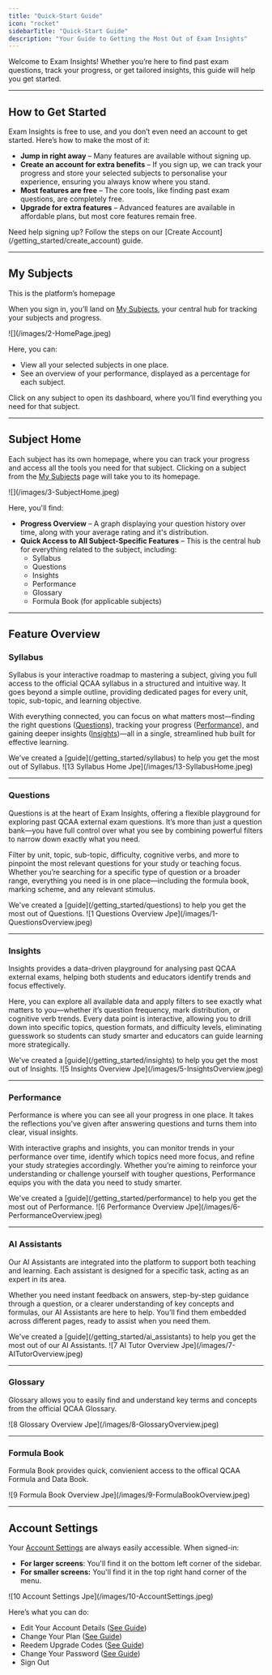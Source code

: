 ```yaml
---
title: "Quick-Start Guide"
icon: "rocket"
sidebarTitle: "Quick-Start Guide"
description: "Your Guide to Getting the Most Out of Exam Insights"
---
```


Welcome to Exam Insights! Whether you’re here to find past exam questions, track your progress, or get tailored insights, this guide will help you get started.

---

## How to Get Started

Exam Insights is free to use, and you don’t even need an account to get started. Here’s how to make the most of it:

- **Jump in right away** – Many features are available without signing up.
- **Create an account for extra benefits** – If you sign up, we can track your progress and store your selected subjects to personalise your experience, ensuring you always know where you stand.
- **Most features are free** – The core tools, like finding past exam questions, are completely free.
- **Upgrade for extra features** – Advanced features are available in affordable plans, but most core features remain free.

<Tip>
  Need help signing up? Follow the steps on our [Create Account](/getting_started/create_account) guide.
</Tip>

---

## My Subjects

<Tip>
  This is the platform’s homepage
</Tip>

When you sign in, you’ll land on [My Subjects](https://exam-insights.com/home/), your central hub for tracking your subjects and progress.

<Frame caption="The My Subjects (Home) Page">
  ![](/images/2-HomePage.jpeg)
</Frame>

Here, you can:

- View all your selected subjects in one place.
- See an overview of your performance, displayed as a percentage for each subject.

Click on any subject to open its dashboard, where you’ll find everything you need for that subject.

---

## Subject Home

Each subject has its own homepage, where you can track your progress and access all the tools you need for that subject. Clicking on a subject from the [My Subjects](https://exam-insights.com/home/) page will take you to its homepage.

<Frame caption="The QCAA Physics Subject Home Page">
  ![](/images/3-SubjectHome.jpeg)
</Frame>

Here, you'll find:

- **Progress Overview** – A graph displaying your question history over time, along with your average rating and it's distribution.
- **Quick Access to All Subject-Specific Features** – This is the central hub for everything related to the subject, including:
  - Syllabus
  - Questions
  - Insights
  - Performance
  - Glossary
  - Formula Book (for applicable subjects)

---

## Feature Overview

### Syllabus

Syllabus is your interactive roadmap to mastering a subject, giving you full access to the official QCAA syllabus in a structured and intuitive way. It goes beyond a simple outline, providing dedicated pages for every unit, topic, sub-topic, and learning objective.

With everything connected, you can focus on what matters most—finding the right questions ([Questions](/getting_started/questions)), tracking your progress ([Performance](/getting_started/performance)), and gaining deeper insights ([Insights](/getting_started/insights))—all in a single, streamlined hub built for effective learning.

<Tip>
  We've created a [guide](/getting_started/syllabus) to help you get the most out of Syllabus.
</Tip>

<Frame caption="The QCAA Physics Syllabus Page">
  ![13 Syllabus Home Jpe](/images/13-SyllabusHome.jpeg)
</Frame>

---

### Questions

Questions is at the heart of Exam Insights, offering a flexible playground for exploring past QCAA external exam questions. It’s more than just a question bank—you have full control over what you see by combining powerful filters to narrow down exactly what you need.

Filter by unit, topic, sub-topic, difficulty, cognitive verbs, and more to pinpoint the most relevant questions for your study or teaching focus. Whether you’re searching for a specific type of question or a broader range, everything you need is in one place—including the formula book, marking scheme, and any relevant stimulus.

<Tip>
  We've created a [guide](/getting_started/questions) to help you get the most out of Questions.
</Tip>

<Frame caption="The QCAA Physics Questions Page">
  ![1 Questions Overview Jpe](/images/1-QuestionsOverview.jpeg)
</Frame>

---

### Insights

Insights provides a data-driven playground for analysing past QCAA external exams, helping both students and educators identify trends and focus effectively.

Here, you can explore all available data and apply filters to see exactly what matters to you—whether it’s question frequency, mark distribution, or cognitive verb trends. Every data point is interactive, allowing you to drill down into specific topics, question formats, and difficulty levels, eliminating guesswork so students can study smarter and educators can guide learning more strategically.

<Tip>
  We've created a [guide](/getting_started/insights) to help you get the most out of Insights.
</Tip>

<Frame caption="The QCAA Physics Insights Page">
  ![5 Insights Overview Jpe](/images/5-InsightsOverview.jpeg)
</Frame>

---

### Performance

Performance is where you can see all your progress in one place. It takes the reflections you’ve given after answering questions and turns them into clear, visual insights.

With interactive graphs and insights, you can monitor trends in your performance over time, identify which topics need more focus, and refine your study strategies accordingly. Whether you’re aiming to reinforce your understanding or challenge yourself with tougher questions, Performance equips you with the data you need to study smarter.

<Tip>
  We've created a [guide](/getting_started/performance) to help you get the most out of Performance.
</Tip>

<Frame caption="The QCAA Physics Performance Page">
  ![6 Performance Overview Jpe](/images/6-PerformanceOverview.jpeg)
</Frame>

---

### AI Assistants

Our AI Assistants are integrated into the platform to support both teaching and learning. Each assistant is designed for a specific task, acting as an expert in its area.

Whether you need instant feedback on answers, step-by-step guidance through a question, or a clearer understanding of key concepts and formulas, our AI Assistants are here to help. You’ll find them embedded across different pages, ready to assist when you need them.

<Tip>
  We've created a [guide](/getting_started/ai_assistants) to help you get the most out of our AI Assistants.
</Tip>

<Frame caption="Our AI Tutor in Action">
  ![7 AI Tutor Overview Jpe](/images/7-AITutorOverview.jpeg)
</Frame>

---

### Glossary

Glossary allows you to easily find and understand key terms and concepts from the official QCAA Glossary.

<Frame caption="The QCAA Physics Glossary Page">
  ![8 Glossary Overview Jpe](/images/8-GlossaryOverview.jpeg)
</Frame>

---

### Formula Book

Formula Book provides quick, convienient access to the offical QCAA Formula and Data Book.

<Frame caption="The QCAA Physics Formula Book Page">
  ![9 Formula Book Overview Jpe](/images/9-FormulaBookOverview.jpeg)
</Frame>

---

## Account Settings

Your [Account Settings](https://exam-insights.com/settings/) are always easily accessible. When signed-in:

- **For larger screens**: You'll find it on the bottom left corner of the sidebar.
- **For smaller screens:** You'll find it in the top right hand corner of the menu.

<Frame caption="Our Account Settings Page">
  ![10 Account Settings Jpe](/images/10-AccountSettings.jpeg)
</Frame>

Here’s what you can do:

- Edit Your Account Details ([See Guide](/troubleshooting/changing_account_details))
- Change Your Plan ([See Guide](/troubleshooting/plan_change))
- Reedem Upgrade Codes ([See Guide](/getting_started/access_codes))
- Change Your Password ([See Guide](/troubleshooting/accessing_accounts#resetting-your-password))
- Sign Out